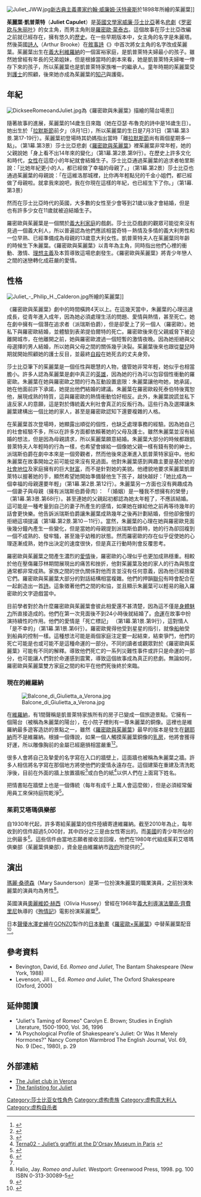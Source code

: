 {{NoteTA
|G1=意大利地名
|1=zh-hans:维罗纳;zh-hant:維羅納;zh-hk:凡羅拿;zh-tw:維洛納;zh-mo:凡羅拿;
}}
[[File:Juliet_JWW.jpg|thumb]][[新古典主義|新古典主義]][[畫家|畫家]][[约翰·威廉姆·沃特豪斯|约翰·威廉姆·沃特豪斯]]於1898年所繪的茱麗葉]]

'''茱麗葉·凱普萊特'''（'''Juliet Capulet'''）是[[英國|英國]][[文學家|文學家]][[威廉·莎士比亞|威廉·莎士比亞]]著名[[悲劇|悲劇]]《[[罗密欧与朱丽叶|罗密欧与朱丽叶]]》的女主角，而男主角則是[[羅密歐·蒙泰古|羅密歐·蒙泰古]]。這個故事在莎士比亞改編之前就已經存在，擁有悠久的[[歷史|歷史]]。在一些早期版本中，女主角的名字是朱麗塔。然後英國[[詩人|詩人]]{{le|亞瑟·布魯克|Arthur Brooke (poet)}}（Arthur Brooke）在[[敘事詩|敘事詩]]《{{le|羅密歐與朱麗葉的悲劇史|The Tragical History of Romeus and Juliet}}》中首次將女主角的名字改成茱麗葉。茱麗葉出生在[[義大利|義大利]][[維羅納|維羅納]]的一個富裕家庭，是凱普萊特夫婦最小的孩子。雖然她曾經有年長的兄弟姐妹，但是根據當時的劇本來看，她是凱普萊特夫婦唯一倖存下來的孩子，所以茱麗葉也是凱普萊特家族唯一的繼承人。童年時期的茱麗葉受到[[護士|護士]]的照顧，後來她亦成為茱麗葉的[[知己|知己]]與護衛。

== 年紀 ==
[[File:DickseeRomeoandJuliet.jpg|thumb]]為《羅密歐與朱麗葉》描繪的陽台場景]]

隨著故事的進展，茱麗葉的14歲生日來臨（她在亞瑟·布魯克的詩中是16歲生日）。她出生於「[[拉默斯節|拉默斯節]]前夕」（8月1日），所以茱麗葉的生日是7月31日（第1幕.第3景.第17-19行）。茱麗葉初登場時其奶媽指出當時「離[[拉默斯節|拉默斯節]]尚有兩個星期多一點」。（第1幕.第3景）莎士比亞悲劇《[[羅密歐與茱麗葉|羅密歐與茱麗葉]]》裡茱麗葉非常年輕，她的父親說她「身上看不出14年來的變化」（第1幕.第2景.第9行）。在歷史上許多文化和時代，[[女性|女性]]在這麼小的年紀就會結婚生子。莎士比亞通過茱麗葉的追求者帕里斯說：「比她年紀更小的人，都已經做了幸福的母親了。」（第1幕.第2景）莎士比亞也通過茱麗葉的母親說：「在這維洛那城裡，比你再年輕點兒的千金小姐們，都已經做了母親啦。就拿我來說吧，我在你現在這樣的年紀，也已經生下了你。」（第1幕.第3景）

然而在莎士比亞時代的英國，大多數的女性至少會等到21歲以後才會結婚，但是也有許多少女在11歲就被迫結婚生子。

羅密歐與茱麗葉是一個關於[[義大利人|義大利家庭]]的戲劇。莎士比亞戲劇的觀眾可能從來沒有見過一個義大利人，所以普遍認為他們應該相當奇特－熱情及多情的義大利男性和一位早熟、已經準備成為母親的13歲意大利女性。凱普萊特夫人在茱麗葉同年齡的時候生下朱麗葉。《羅密歐與茱麗葉》以青年為主角，同時指出他們心裡的衝動、激情、[[理想主義|理想主義]]及本質導致這場悲劇發生。《羅密歐與茱麗葉》將青少年戀人之間的迷戀轉化成莊嚴的愛情。

== 性格 ==
[[File:Juliet_-_Philip_H._Calderon.jpg|thumb]]所繪的茱麗葉]]

《羅密歐與茱麗葉》劇中的時間橫跨4天以上。在這幾天當中，朱麗葉的心理迅速成長，從青年進入成年，因為她必須處理生活的問題、愛情與熱情，甚至死亡。她在劇中擁有一個潛在追求者（派瑞斯伯爵），但是卻愛上了另一個人（羅密歐）。她私下與羅密歐結婚，並體驗到表弟提伯爾特的死亡。羅密歐後來在父親威脅下被迫離開城市，在他離開之前，她與羅密歐渡過一個短暫的激情夜晚。因為她拒絕與父母選擇的男人結婚，所以她與父母之間的關係幾乎決裂。茱麗葉後來也跟從[[嬰兒|嬰兒]]時期就開始照顧她的護士反目，並最終[[自殺|自殺]]在她死去的丈夫身旁。

莎士比亞筆下的茱麗葉是一個任性與聰慧的人物，儘管她非常年輕，她似乎也相當膽小。許多人認為茱麗葉是劇中真正的[[英雄|英雄]]，因為她的行為可以包容個性衝動的羅密歐。朱麗葉在她與羅密歐之間的行為互動設置底限：朱麗葉讓他吻她，她承諾，她在他面前許下承諾，她提出他們結婚的建議。朱麗葉在羅密歐殺死泰伯特後寬恕他，展現成熟的特質，這與羅密歐的熱情衝動恰好相反。此外，朱麗葉說謊並私下違反家人的意願，這是對於傳統義大利社會真正的反叛行為。這些行為及選擇讓朱麗葉建構出一個比她的家人，甚至是羅密歐認知下還要複雜的人格。

在茱麗葉首次登場時，她顯露出順從的個性，也缺乏處理事務的經驗。因為她自己的社會經驗不多，所以在許多方面都依賴著她的父母及護士。雖然朱麗葉並沒有結婚的想法，但是因為母親請求，所以茱麗葉願意結婚。朱麗葉大部分的時候都跟凱普萊特夫人年輕時的行為一樣，也希望會嫁給一個像她父親一樣有錢有勢的紳士。派瑞斯伯爵在劇中本來是一個旁觀者，然而他後來逐漸進入凱普萊特家庭中。他和朱麗葉在故事開始之前可能從來沒有見過面。他對朱麗葉感到興趣主要是基於她的[[社會地位|社會地位]]及家庭擁有的巨大[[財富|財富]]，而不是針對她的美貌。他禮貌地要求茱麗葉凱普萊特以握著她的手，顯然希望她開始準備替他生下孩子，越快越好：「她比成為一個幸福的母親還要年輕」（第1幕.第2景.第12行）。朱麗葉另一方面也沒有興趣成為一個妻子與母親（擁有派瑞斯伯爵骨肉）： 「（婚姻）是一種我不想擁有的榮譽」（第1幕.第3景.第68行）。甚至連她的父親起初都認為她太年輕了，不應該結婚。這可能是一種考量到自己的妻子所產生的感情，如果她在嫁給他之前再等待幾年的話會更快樂。他告訴派瑞斯伯爵讓朱麗葉成熟幾年之後再計劃結婚，但他卻傲慢的拒絕這項提議（第1幕.第2景.第10－11行）。當然，朱麗葉的心理在她與羅密歐見面後幾分鐘內產生一些變化，但是當她的母親提到派瑞斯伯爵時，她的行為卻回複到一個不成熟的、發牢騷，甚至幾乎幼稚的狀態。然而羅密歐的存在似乎促使她的心理逐漸成熟，她作出決定的速度很快，但是真正行動時則會反覆思考。

{{Quote box
 | quote  = 羅密歐啊，羅密歐！為什麼你是羅密歐？<br />否定你的父親，並且拒絕你的名字;<br />或者如果你不願意，但宣誓對我的愛，<br />我將不再是凱普萊特。
 | source = 《羅密歐與茱麗葉》中朱麗葉的著名詩句<ref>{{cite web|url=http://www.opensourceshakespeare.org/views/plays/characters/charlines.php?CharID=juliet&WorkID=romeojuliet&cues=0&longlines=1|title=All speeches (lines) and cues for Juliet in "Romeo and Juliet" - Act 2 Scene 2|website=Open Source Shakespeare|access-date=2010-12-25|archive-date=2010-06-16|archive-url=https://web.archive.org/web/20100616121324/http://opensourceshakespeare.org/views/plays/characters/charlines.php?CharID=juliet&WorkID=romeojuliet&cues=0&longlines=1|dead-url=no}}</ref>
 | width  =
 | align  = left
}}

羅密歐與茱麗葉之間產生濃烈的[[愛情|愛情]]後，羅密歐的心理似乎也更加成熟穩重。相較於他在壓傷羅莎林期間展現出的痛苦和挫折，他對茱麗葉及她的家人的行為與態度通常都非常成熟。家族之間的世仇關係對他而言並沒有任何意義，因為他已經捨棄它們。羅密歐與茱麗葉大部分的對話結構相當複雜。他們的押韻[[聯句|聯句]]有時會配合在一起創造出一首[[詩|詩]]。這象徵著他們之間的和協，並且顯示朱麗葉可以輕易的融入羅密歐的文字遊戲當中。

目前學者對於為什麼羅密歐與茱麗葉會彼此相愛還不甚清楚，因為這不僅是[[身體魅力|身體魅力]]所直接造成的。他們在第一次見面後不到24小時後就結婚了。[[命運|命運]]在故事中扮演持續性的作用。他們的愛情是「死亡標記」 （第1幕.第1景.第9行），這對情人「是不幸的」（第1幕.第1景.第6行）。羅密歐覺得他受到星星的指引，就像[[船|船]]舶受到船員的控制一樣。這種想法可能是兩個家庭注定要一起結束，結束爭鬥，他們的死亡可能是也或可能不是這種命運的一部分。不同的讀者或觀眾對於《羅密歐與茱麗葉》可能有不同的解釋。導致他們死亡的一系列災難性事件或許只是命運的一部分，也可能讓人們對於命運感到震驚，導致這個故事成為真正的悲劇。無論如何，羅密歐與茱麗葉雙方家庭之間的和平在他們死後終於來臨。

=== 現在的維羅納 ===
[[File:Balcone_di_Giulietta_a_Verona.jpg|right]]

在[[維羅納|維羅納]]，有1間聲稱是凱普萊特家族所有的房子已變成一個旅遊景點。它擁有一個陽台（被稱為朱麗葉的陽台），在小院子裡則有一尊朱麗葉的銅像。這裡也是維羅納最多遊客造訪的景點之一，雖然《[[羅密歐與茱麗葉|羅密歐與茱麗葉]]》最早的版本是發生在[[錫耶納|錫耶納]]而不是維羅納。根據一個傳說，如果一個人觸摸茱麗葉銅像的[[乳房|乳房]]，他將會獲得好運，所以雕像胸前的金屬已經磨損相當嚴重<ref>{{cite web|url=https://www.pbs.org/newshour/arts/veronas-juliet-statue-damaged-beyond-repair-love-seeking-tourists|title=Verona’s Juliet statue removed after continued damage by love-seeking tourists|date=2014-02-27|website=PBS NewsHour|access-date=2020-07-09|archive-date=2020-02-06|archive-url=https://web.archive.org/web/20200206120535/https://www.pbs.org/newshour/arts/veronas-juliet-statue-damaged-beyond-repair-love-seeking-tourists|dead-url=no}}</ref><ref>{{cite news|url=https://www.stripes.com/news/tradition-of-touching-juliet-statue-s-breast-for-luck-now-cause-for-rebuke-1.513031|title=Tradition of touching Juliet statue's breast for luck now cause for rebuke|newspaper=《[[星條旗報|星條旗報]]》|accessdate=2020-07-09|archive-date=2020-03-16|archive-url=https://web.archive.org/web/20200316040836/https://www.stripes.com/news/tradition-of-touching-juliet-statue-s-breast-for-luck-now-cause-for-rebuke-1.513031|dead-url=no}}</ref>。

很多人會將自己及摯愛的名字寫在入口的牆壁上，這面牆也被稱為朱麗葉之牆。許多人相信將名字寫在那個地方將使他們的愛情永遠存在。這個建築在重建及清洗乾淨後，目前在外面的牆上放置牆板<ref>{{cite web|url=http://www.veronissima.com/sito_inglese/html/shakespeare-verona-juliet-graffiti.html|title=♥Juliet's Graffiti: Shakespeare's Verona|website=www.veronissima.com|access-date=2010-12-25|archive-date=2010-06-20|archive-url=https://web.archive.org/web/20100620190647/http://www.veronissima.com/sito_inglese/html/shakespeare-verona-juliet-graffiti.html|dead-url=no}}</ref>或白色的紙<ref>[http://www.premioterna.it/en/new/juliet%E2%80%99s--graffiti-at-the--d-orsay-museum-in-paris Terna02 - Juliet’s graffiti at the D'Orsay Museum in Paris] {{webarchive|url=https://archive.is/20120907215338/http://www.premioterna.it/en/new/juliet%E2%80%99s--graffiti-at-the--d-orsay-museum-in-paris |date=2012-09-07 }}</ref>以供人們在上面寫下姓名。

把情書貼在牆壁上也是一個傳統（每年有成千上萬人會這麼做），但是必須經常僱用員工來保持庭院乾淨<ref>{{cite web|url=http://desenzanoitaly.com/verona_-_romeo_and_juliet.html|title=Verona - Romeo and Juliet|first=Hermann|last=Jonsson|website=Desenzano Lake Garda Italy|access-date=2020-07-09|archive-date=2020-05-01|archive-url=https://web.archive.org/web/20200501063454/http://desenzanoitaly.com/verona_-_romeo_and_juliet.html|dead-url=no}}</ref>。

=== 茱莉艾塔瑪俱樂部 ===

自1930年代起，許多寄給茱麗葉的信件陸續寄達維羅納。截至2010年為止，每年收到的信件超過5,000封，其中四分之三是由女性寄出的。而[[美國|美國]]的青少年所佔的比例最多<ref name="Hooper 2010">{{cite news|last=Hooper|first=John|title=Dear Juliet: the fans who write to Shakespeare's heroine|url=http://www.guardian.co.uk/world/2010/may/19/dear-juliet-letters-shakespeares-heroine|accessdate=2010-05-20|newspaper=[[The_Guardian|The Guardian]]|date=2010-05-19|archive-date=2010-05-23|archive-url=https://web.archive.org/web/20100523152321/http://www.guardian.co.uk/world/2010/may/19/dear-juliet-letters-shakespeares-heroine|dead-url=no}}</ref>。這些信件由當地志願者接收並回複，他們在1980年代組成茱莉艾塔瑪俱樂部（茱麗葉俱樂部），資金是由維羅納市[[政府|政府]]所提供的<ref name="Hooper 2010" />。

== 演出 ==
[[瑪麗·桑德森|瑪麗·桑德森]]（Mary Saunderson）是第一位扮演朱麗葉的職業演員，之前扮演朱麗葉的演員均為男性<ref>Halio, Jay. ''Romeo and Juliet.'' Westport: Greenwood Press, 1998. pg. 100 ISBN 0-313-30089-5</ref>。

英國演員[[奧麗維婭‧赫西|奧麗維婭‧赫西]]（Olivia Hussey）曾經在1968年[[義大利|義大利]][[導演|導演]][[法蘭高·齊費里尼|法蘭高·齊費里尼]]執導的《[[殉情記|殉情記]]》電影扮演茱麗葉<ref>{{cite web|url=http://www.imdb.com/title/tt0063518/|title=Romeo and Juliet|publisher=|via=IMDB|access-date=2010-12-25|archive-date=2010-12-10|archive-url=https://web.archive.org/web/20101210225239/http://www.imdb.com/title/tt0063518/|dead-url=no}}</ref>。

日本[[聲優|聲優]][[水澤史繪|水澤史繪]]在[[GONZO|GONZO]]製作的[[日本|日本]][[動畫|動畫]]《[[羅密歐×茱麗葉|羅密歐×茱麗葉]]》中替茱麗葉配音<ref>{{cite web|url=http://www.imdb.com/title/tt1081667/|title=Romeo x Juliet|publisher=|via=IMDB|access-date=2010-12-25|archive-date=2011-03-19|archive-url=https://web.archive.org/web/20110319181446/http://www.imdb.com/title/tt1081667/|dead-url=no}}</ref>。

== 參考資料 ==
{{Reflist}}
* Bevington, David, Ed. ''Romeo and Juliet'', The Bantam Shakespeare (New York, 1988)
* Levenson, Jill L., Ed. ''Romeo and Juliet'', The Oxford Shakespeare (Oxford, 2000)

== 延伸閱讀 ==
* "Juliet's Taming of Romeo" Carolyn E. Brown; Studies in English Literature, 1500-1900, Vol. 36, 1996
* "A Psychological Profile of Shakespeare's Juliet: Or Was It Merely Hormones?" Nancy Compton Warmbrod The English Journal, Vol. 69, No. 9 (Dec., 1980), p. 29

== 外部連結 ==
* [https://web.archive.org/web/20100605160133/http://www.julietclub.com/index_en.asp The Juliet club in Verona]
* [https://web.archive.org/web/20180901013157/http://juliet.close-to-heart.org/ The fanlisting for Juliet]

{{DEFAULTSORT:Capulet, Juliet}}
[[Category:莎士比亚女性角色|Category:莎士比亚女性角色]]
[[Category:虚构贵族|Category:虚构贵族]]
[[Category:虚构意大利人|Category:虚构意大利人]]
[[Category:虚构自杀者|Category:虚构自杀者]]